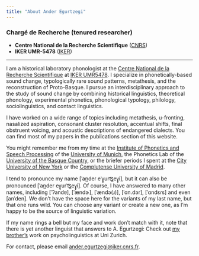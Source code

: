 ```yaml
---
title: "About Ander Egurtzegi"
---
```


### Chargé de Recherche (tenured researcher)

*   **Centre National de la Recherche Scientifique** ([CNRS](http://www.cnrs.fr/))
*   **IKER UMR-5478** ([IKER](http://www.iker.cnrs.fr/?lang=en))

---

I am a historical laboratory phonologist at the [Centre National de la Recherche Scientifique](http://www.cnrs.fr/) at [IKER UMR5478](http://www.iker.cnrs.fr/?lang=en). I specialize in phonetically-based sound change, typologically rare sound patterns, metathesis, and the reconstruction of Proto-Basque. I pursue an interdisciplinary approach to the study of sound change by combining historical linguistics, theoretical phonology, experimental phonetics, phonological typology, philology, sociolinguistics, and contact linguistics.

I have worked on a wide range of topics including metathesis, u-fronting, nasalized aspiration, consonant cluster resolution, accentual shifts, final obstruent voicing, and acoustic descriptions of endangered dialects. You can find most of my papers in the publications section of this website.

You might remember me from my time at the [Institute of Phonetics and Speech Processing](https://www.en.phonetik.uni-muenchen.de/index.html) of the [University of Munich](http://www.en.uni-muenchen.de/index.html), the Phonetics Lab of the [University of the Basque Country](https://www.ehu.eus/eu/home), or the briefer periods I spent at the [City University of New York](https://gc.cuny.edu/Home) or the [Complutense University of Madrid](https://www.ucm.es/english/).

I tend to pronounce my name \[ˈan̪deɾ eˈɣ̞urt͡s̻eɣ̞i], but it can also be pronounced \[ˈan̪der eɣ̞urˈt͡s̻eɣ̞i]. Of course, I have answered to many other names, including \[ˈʔandɐ], \[ˈændɚ], \[ˈændə(ɹ)], \[ˈɑn.dər], \[ˈɑndɛɾs] and even \[anˈden]. We don't have the space here for the variants of my last name, but that one runs wild. You can choose any variant or create a new one, as I'm happy to be the source of linguistic variation.

If my name rings a bell but my face and work don't match with it, note that there is yet another linguist that answers to A. Egurtzegi: Check out [my brother's](https://www.researchgate.net/profile/Aitor_Egurtzegi) work on psycholinguistics at Uni Zurich.

For contact, please email [ander.egurtzegi@iker.cnrs.fr](mailto:ander.egurtzegi@iker.cnrs.fr).
